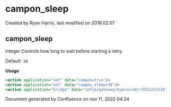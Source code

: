 
# campon_sleep 

 Created by  Ryan Harris, last modified on 2018.02.07

## campon_sleep

integer Controls how long to wait before starting a retry.

Default: `10`

**Usage**

```xml
<action application="set" data="campon=true"/>
<action application="set" data="campon_sleep=30"/>
<action application="bridge" data="sofia/gateway/myprovider/5551231234"/>
```

Document generated by Confluence on nov 11, 2022 04:24
